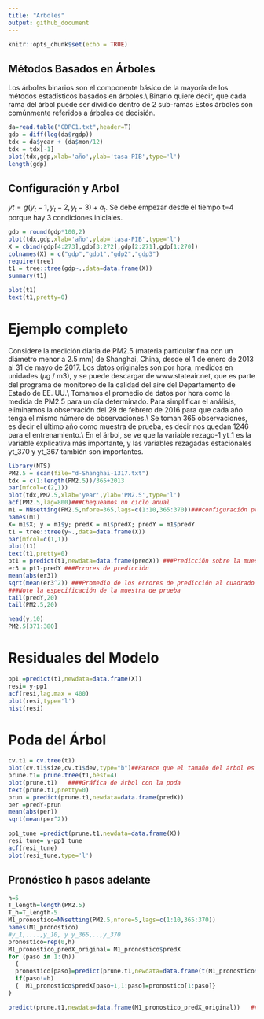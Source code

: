 ```yaml
---
title: "Arboles"
output: github_document
---
```


```r
knitr::opts_chunk$set(echo = TRUE)
```

## Métodos Basados en Árboles

Los árboles binarios son el componente básico de la mayoría de los métodos estadísticos basados en árboles.\\
Binario quiere decir, que cada rama del árbol puede ser dividido dentro de 2 sub-ramas Estos árboles son comúnmente referidos a árboles de decisión.


```r


da=read.table("GDPC1.txt",header=T) 
gdp = diff(log(da$rgdp))
tdx = da$year + (da$mon/12)
tdx = tdx[-1]
plot(tdx,gdp,xlab='año',ylab='tasa-PIB',type='l') 
length(gdp)

```

## Configuración y Arbol

 $yt=g(y_t-1,y_t-2,y_t-3)+a_t.$
 Se debe empezar desde el tiempo t=4 porque hay 3 condiciones iniciales.
```r

gdp = round(gdp*100,2)
plot(tdx,gdp,xlab='año',ylab='tasa-PIB',type='l') 
X = cbind(gdp[4:273],gdp[3:272],gdp[2:271],gdp[1:270])
colnames(X) = c("gdp","gdp1","gdp2","gdp3")
require(tree)
t1 = tree::tree(gdp~.,data=data.frame(X))
summary(t1)

plot(t1)
text(t1,pretty=0)
```


# Ejemplo completo

Considere la medición diaria de PM2.5 (materia particular fina con un diámetro menor a 2.5 mm) de Shanghai, China, desde el 1 de enero de 2013 al 31 de mayo de 2017. Los datos originales son por hora, medidos en unidades (𝜇g / m3), y se puede descargar de www.stateair.net, que es parte del programa de monitoreo de la calidad del aire del Departamento de Estado de EE. UU.\\
Tomamos el promedio de datos por hora como la medida de PM2.5 para un día determinado. Para simplificar el análisis, eliminamos la observación del 29 de febrero de 2016 para que cada año tenga el mismo número de observaciones.\\
Se toman 365 observaciones, es decir el último año como muestra de prueba, es decir nos quedan 1246 para el entrenamiento.\\
En el árbol, se ve que la variable rezago-1 yt_1 es la variable explicativa más importante, y las variables rezagadas estacionales yt_370 y yt_367 también son importantes.

```r
library(NTS)
PM2.5 = scan(file="d-Shanghai-1317.txt")
tdx = c(1:length(PM2.5))/365+2013
par(mfcol=c(2,1))
plot(tdx,PM2.5,xlab='year',ylab='PM2.5',type='l') 
acf(PM2.5,lag=800)###Chequeamos un ciclo anual
m1 = NNsetting(PM2.5,nfore=365,lags=c(1:10,365:370))###configuración prueba y entrenamiento al igual que las covariables.Es decir, los rezagos son y_1,....,y_10, y y_365,..,y_370, debido al ciclo anual, en total 16.
names(m1)
X= m1$X; y = m1$y; predX = m1$predX; predY = m1$predY
t1 = tree::tree(y~.,data=data.frame(X))
par(mfcol=c(1,1))
plot(t1)
text(t1,pretty=0) 
pt1 = predict(t1,newdata=data.frame(predX)) ###Predicción sobre la muestra de prueba
er3 = pt1-predY ###Errores de predicción
mean(abs(er3))
sqrt(mean(er3^2)) ###Promedio de los errores de predicción al cuadrado
###Note la especificación de la muestra de prueba
tail(predY,20)
tail(PM2.5,20)

head(y,10)
PM2.5[371:380]
```
# Residuales del Modelo

```r
pp1 =predict(t1,newdata=data.frame(X))
resi= y-pp1
acf(resi,lag.max = 400)
plot(resi,type='l')
hist(resi)
```
# Poda del Árbol

```r
cv.t1 = cv.tree(t1)
plot(cv.t1$size,cv.t1$dev,type="b")##Parece que el tamaño del árbol es 4
prune.t1= prune.tree(t1,best=4)
plot(prune.t1)   ####Gráfica de árbol con la poda
text(prune.t1,pretty=0)
prun = predict(prune.t1,newdata=data.frame(predX)) 
per =predY-prun
mean(abs(per))
sqrt(mean(per^2))
```

```r
pp1_tune =predict(prune.t1,newdata=data.frame(X))
resi_tune= y-pp1_tune
acf(resi_tune)
plot(resi_tune,type='l')

```

## Pronóstico h pasos adelante

```r
h=5
T_length=length(PM2.5)
T_h=T_length-5
M1_pronostico=NNsetting(PM2.5,nfore=5,lags=c(1:10,365:370))
names(M1_pronostico)
#y_1,....,y_10, y y_365,..,y_370
pronostico=rep(0,h)
M1_pronostico_predX_original= M1_pronostico$predX
for (paso in 1:(h))
  {
  pronostico[paso]=predict(prune.t1,newdata=data.frame(t(M1_pronostico$predX[paso,])))
  if(paso!=h)
  {  M1_pronostico$predX[paso+1,1:paso]=pronostico[1:paso]}
}

predict(prune.t1,newdata=data.frame(M1_pronostico_predX_original))   ###Predicción con las variables verdaderas
```

